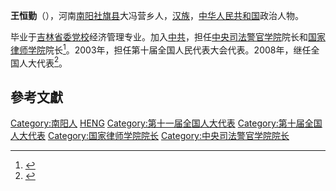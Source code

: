 '''王恒勤'''（{{bd|1955年|3月|}}），河南[[南阳|南阳]][[社旗县|社旗县]]大冯营乡人，[[汉族|汉族]]，[[中华人民共和国|中华人民共和国]]政治人物。

毕业于[[吉林省委党校|吉林省委党校]]经济管理专业。加入[[中共|中共]]，担任[[中央司法警官学院|中央司法警官学院]]院长和[[国家律师学院|国家律师学院]]院长<ref>{{cite news|author=陈煜儒|title=王恒勤代表：创建高水平司法警官大学|url=http://www.npc.gov.cn/huiyi/dbdh/11_2/2009-03/10/content_1488345.htm|accessdate=2014-01-06|newspaper=法制日报|archive-date=2014-01-06|archive-url=https://web.archive.org/web/20140106042600/http://www.npc.gov.cn/huiyi/dbdh/11_2/2009-03/10/content_1488345.htm|dead-url=no}}</ref>。2003年，担任第十届全国人民代表大会代表。2008年，继任全国人大代表<ref>{{cite news|title=全国人大代表信息-王恒勤|url= http://210.82.31.1:8084/delegate/viewDelegate.action?dbid=110119|accessdate=2013-04-05|newspaper=全国人大网}}</ref>。

==參考文獻==
{{reflist}}

{{DEFAULTSORT:W王}}
[[Category:南阳人|Category:南阳人]]
[[Category:王姓|HENG]]
[[Category:第十一届全国人大代表|Category:第十一届全国人大代表]]
[[Category:第十届全国人大代表|Category:第十届全国人大代表]]
[[Category:国家律师学院院长|Category:国家律师学院院长]]
[[Category:中央司法警官学院院长|Category:中央司法警官学院院长]]